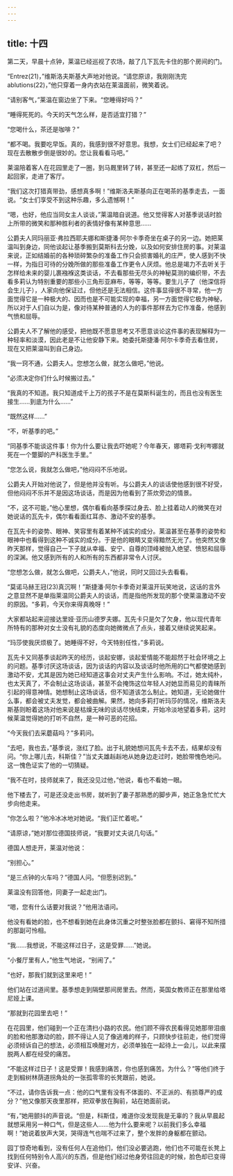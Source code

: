 ```yaml
---
---
---
```

title: 十四
---




第二天，早晨十点钟，莱温已经巡视了农场，敲了几下瓦先卡住的那个房间的门。

“Entrez(21)，”维斯洛夫斯基大声地对他说。“请您原谅，我刚刚洗完ablutions(22)，”他只穿着一身内衣站在莱温面前，微笑着说。

“请别客气，”莱温在窗边坐了下来。“您睡得好吗？”

“睡得死死的。今天的天气怎么样，是否适宜打猎？”

“您喝什么，茶还是咖啡？”

“都不喝。我要吃早饭。真的，我感到很不好意思。我想，女士们已经起来了吧？现在去散散步倒是很妙的。您让我看看马吧。”

莱温陪着客人在花园里走了一圈，到马厩里转了转，甚至还一起练了双杠，然后一起回家，走进了客厅。

“我们这次打猎真带劲，感想真多啊！”维斯洛夫斯基向正在喝茶的基季走去，一面说。“女士们享受不到这种乐趣，多么遗憾啊！”

“嗯，也好，他应当同女主人谈谈，”莱温暗自说道。他又觉得客人对基季说话时脸上所带的微笑和那种胜利者的表情好像有某种意思……

公爵夫人同玛丽亚·弗拉西耶夫娜和斯捷潘·阿尔卡季奇坐在桌子的另一边。她把莱温叫到身边，同他谈起让基季搬到莫斯科去分娩，以及如何安排住房的事。对莱温来说，正如结婚前的各种琐碎繁杂的准备工作只会损害婚礼的庄严，使人感到不快一样，为指日可待的分娩所做的那些准备工作更令人厌烦。他总是竭力不去听关于怎样给未来的婴儿裹襁褓这类谈话，不去看那些无尽头的神秘莫测的编织带，不去看多莉认为特别重要的那些小三角形亚麻布，等等，等等。要生儿子了（他深信将会生儿子），人家向他保证过，但他还是无法相信。这件事显得很不寻常，他一方面觉得它是一种极大的、因而也是不可能实现的幸福，另一方面觉得它极为神秘，所以对于人们自以为是，像对待某种普通的人为的事件那样去为它作准备，他感到气愤和屈辱。

公爵夫人不了解他的感受，把他既不愿意思考又不愿意谈论这件事的表现解释为一种轻率和淡漠，因此老是不让他安静下来。她委托斯捷潘·阿尔卡季奇去看住房，现在又把莱温叫到自己身边。

“我一窍不通，公爵夫人。您想怎么做，就怎么做吧，”他说。

“必须决定你们什么时候搬过去。”

“我真的不知道。我只知道成千上万的孩子不是在莫斯科诞生的，而且也没有医生接生……到底为什么……”

“既然这样……”

“不，听基季的吧。”

“同基季不能谈这件事！你为什么要让我去吓她呢？今年春天，娜塔莉·戈利岑娜就死在一个蹩脚的产科医生手里。”

“您怎么说，我就怎么做吧，”他闷闷不乐地说。

公爵夫人开始对他说了，但是他并没有听。与公爵夫人的谈话使他感到很不好受，但他闷闷不乐并不是因这场谈话，而是因为他看到了茶炊旁边的情景。

“不，这不可能，”他心里想，偶尔看看向基季探过身去、脸上挂着动人的微笑在对她说话的瓦先卡，偶尔看看面红耳赤、激动不安的基季。

在瓦先卡的姿势、眼神、笑容里有着某种不诚实的成分。莱温甚至在基季的姿势和眼神中也看得到这种不诚实的成分。于是他的眼睛又变得黯然无光了。他突然又像昨天那样，觉得自己一下子就从幸福、安宁、自尊的顶峰被抛入绝望、愤怒和屈辱的深渊。他又感到所有的人和所有的东西都非常令人讨厌。

“您想怎么做，就怎么做吧，公爵夫人，”他说，同时又回过头去看看。

“莫诺马赫王冠(23)真沉啊！”斯捷潘·阿尔卡季奇对莱温开玩笑地说，这话的言外之意显然不是单指莱温同公爵夫人的谈话，而是指他所发现的那个使莱温激动不安的原因。“多莉，今天你来得真晚呀！”

大家都站起来迎接达里娅·亚历山德罗夫娜。瓦先卡只是欠了欠身，他以现代青年所特有的那种对女士没有礼貌的态度向她微微点了点头，接着又继续说笑起来。

“玛莎使我厌烦极了。她睡得不好，今天特别任性，”多莉说。

瓦先卡又同基季谈起昨天的经历，谈起安娜，谈起爱情能不能超然于社会环境之上的问题。基季讨厌这场谈话，因为谈话的内容以及谈话时他所用的口气都使她感到激动不安，尤其是因为她已经知道这事会对丈夫产生什么影响。不过，她太纯朴，也太天真了，不会制止这场谈话，甚至不会掩饰这位年轻人对她显而易见的青睐所引起的得意神情。她想制止这场谈话，但不知道该怎么制止。她知道，无论她做什么事，都会被丈夫发觉，都会被曲解。果然，她向多莉打听玛莎的情况，维斯洛夫斯基则盼着这场对他来说是枯燥无味的谈话尽快结束，开始冷淡地望着多莉，这时候莱温觉得她的打听不自然，是一种可恶的花招。

“今天我们去采蘑菇吗？”多莉问。

“去吧，我也去，”基季说，涨红了脸。出于礼貌她想问瓦先卡去不去，结果却没有问。“你上哪儿去，科斯佳？”当丈夫雄赳赳地从她身边走过时，她脸带愧色地问。这一愧色证实了他的一切猜疑。

“我不在时，技师就来了，我还没见过他，”他说，看也不看她一眼。

他下楼去了，可是还没走出书房，就听到了妻子那熟悉的脚步声，她正急急忙忙大步向他走来。

“你怎么啦？”他冷冰冰地对她说。“我们正忙着呢。”

“请原谅，”她对那位德国技师说，“我要对丈夫说几句话。”

德国人想走开，莱温对他说：

“别担心。”

“是三点钟的火车吗？”德国人问。“但愿别迟到。”

莱温没有回答他，同妻子一起走出门。

“嗯，您有什么话要对我说？”他用法语问。

他没有看她的脸，也不想看到她在此身体沉重之时整张脸都在颤抖、窘得不知所措的那副可怜相。

“我……我想说，不能这样过日子，这是受罪……”她说。

“小餐厅里有人，”他生气地说，“别闹了。”

“也好，那我们就到这里来吧！”

他们站在过道间里。基季想走到隔壁那间房里去。然而，英国女教师正在那里给塔尼娅上课。

“那就到花园里去吧！”

在花园里，他们碰到一个正在清扫小路的农民。他们顾不得农民看得见她那带泪痕的脸和他那激动的脸，顾不得让人见了像逃难的样子，只顾快步往前走，他们觉得必须倾诉自己的想法，必须相互唤醒对方，必须单独在一起待上一会儿，以此来摆脱两人都在经受的痛苦。

“不能这样过日子！这是受罪！我感到痛苦，你也感到痛苦。为什么？”等他们终于走到椴树林荫道拐角处的一张孤零零的长凳跟前，她说。

“不过，请你告诉我一点：他的口气里有没有不体面的、不正派的、有损尊严的成分？”他又像那天夜里那样，把双拳放在胸前，站在她面前说。

“有，”她用颤抖的声音说。“但是，科斯佳，难道你没发现我是无辜的？我从早晨起就想采用另一种口气，但是这些人……他为什么要来呢？以前我们多么幸福啊！”她说着放声大哭，哭得连气也喘不过来了，整个发胖的身躯都在颤动。

园丁惊奇地看到，没有任何人在追他们，他们没必要逃跑，他们也不可能在长凳上找到任何特别令人高兴的东西，但是他们经过他身旁往回走的时候，脸色却已变得安详、兴奋。